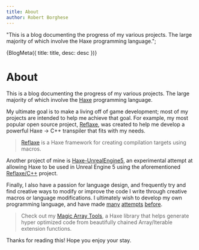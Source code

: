 ```yaml
---
title: About
author: Robert Borghese
---
```



  "This is a blog documenting the progress of my various projects. The large majority of which involve the Haxe programming language.";

<Head>{BlogMeta({ title: title, desc: desc })}</Head>

# About

This is a blog documenting the progress of my various projects.
The large majority of which involve the [Haxe](https://haxe.org)
programming language.

My ultimate goal is to make a living off of game development; most
of my projects are intended to help me achieve that goal. For example,
my most popular open source project, [Reflaxe](https://github.com/RobertBorghese/reflaxe),
was created to help me develop a powerful Haxe -> C++ transpiler
that fits with my needs.

> [Reflaxe](https://github.com/RobertBorghese/reflaxe) is a Haxe framework
> for creating compilation targets using macros.

Another project of mine is [Haxe-UnrealEngine5](https://github.com/RobertBorghese/Haxe-UnrealEngine5),
an experimental attempt at allowing Haxe to be used in Unreal Engine 5
using the aforementioned [Reflaxe/C++](https://github.com/RobertBorghese/reflaxe.CPP)
project.

Finally, I also have a passion for language design, and frequently
try and find creative ways to modify or improve the code I write
through creative macros or language modifications. I ultimately
wish to develop my own programming language, and have made
[many](https://github.com/RobertBorghese/tastyfresh)
[attempts](https://github.com/RobertBorghese/gimmick)
[before](https://github.com/RobertBorghese/laxe).

> Check out my [Magic Array Tools](https://github.com/RobertBorghese/Haxe-MagicArrayTools),
> a Haxe library that helps generate hyper optimized code from
> beautifully chained Array/Iterable extension functions.

Thanks for reading this! Hope you enjoy your stay.
